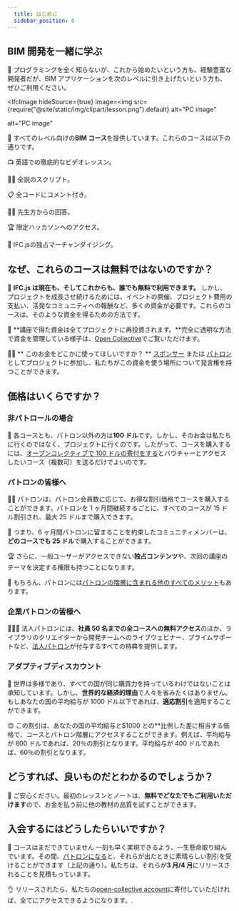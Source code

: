 ```yaml
---
  title: はじめに
  sidebar_position: 0
---
```



## BIM 開発を一緒に学ぶ

🌱 プログラミングを全く知らないが、これから始めたいという方も、経験豊富な開発者だが、BIM アプリケーションを次のレベルに引き上げたいという方も、ぜひご利用ください。

<IfcImage
  hideSource={true}
  image=<img
    src={require("@site/static/img/clipart/lesson.png").default}
    alt="PC image"
  ></img>
  alt="PC image"
></IfcImage>

🚀 すべてのレベル向けの**BIM コース**を提供しています。これらのコースは以下の通りです。

<IfcCard>📺 英語での徹底的なビデオレッスン。</IfcCard>

<IfcCard>👩‍💻 全説のスクリプト。</IfcCard>

<IfcCard>📋 全コードにコメント付き。</IfcCard>

<IfcCard>👩‍🏫 先生方からの回答。</IfcCard>

<IfcCard>🏆 限定ハッカソンへのアクセス。</IfcCard>

<IfcCard>🎁 IFC.jsの独占マーチャンダイジング。</IfcCard>

## なぜ、これらのコースは無料ではないのですか？

🤝 **IFC.js は現在も、そしてこれからも、誰でも無料で利用できます。** しかし、プロジェクトを成長させ続けるためには、イベントの開催、プロジェクト費用の支払い、活発なコミュニティへの報酬など、多くの資金が必要です。これらのコースは、そのような資金を得るための方法です。

🌈 **講座で得た資金は全てプロジェクトに再投資されます。**完全に透明な方法で資金を管理している様子は、[Open Collective](https://opencollective.com/ifcjs)でご覧いただけます。

👨‍💻 ** このお金をどこかに使ってほしいですか？ ** [スポンサー](https://ifcjs.github.io/info/ja/docs/Contribute) または [パトロン](https://ifcjs.github.io/info/ja/docs/Contribute) としてプロジェクトに参加し、私たちがこの資金を使う場所について発言権を持つことができます。

## 価格はいくらですか？

### 非パトロールの場合

🧑 各コースとも、パトロン以外の方は**100 ドル**です。しかし、そのお金は私たちに行くのではなく、プロジェクトに行くのです。したがって、コースを購入するには、[オープンコレクティブで 100 ドルの寄付をする](https://opencollective.com/ifcjs)とバウチャーとアクセスしたいコース（複数可）を送るだけでよいのです。

### パトロンの皆様へ

🧑🔥 パトロンは、パトロン会員数に応じて、お得な割引価格でコースを購入することができます。パトロンを 1 ヶ月間継続するごとに、すべてのコースが 15 ドル割引され、最大 25 ドルまで購入できます。

🎉 つまり、6 ヶ月間パトロンに留まることを約束したコミュニティメンバーは、**どのコースでも 25 ドル**で購入することができます。

🏆 さらに、一般ユーザーがアクセスできない**独占コンテンツ**や、次回の講座のテーマを決定する権限も持つことになります。

💛 もちろん、パトロンには[パトロンの階層に含まれる他のすべてのメリット](https://ifcjs.github.io/info/ja/docs/Patreon)もあります。

### 企業パトロンの皆様へ

👨‍💼💼 法人パトロンには、**社員 50 名までの全コースへの無料アクセス**のほか、ライブラリのクリエイターから開発チームへのライブウェビナー、プライムサポートなど、[法人パトロン](https://ifcjs.github.io/info/ja/docs/Patreon)が付与するすべての特典を提供します。

### アダプティブディスカウント

🤝 世界は多様であり、すべての国が同じ購買力を持っているわけではないことは承知しています。しかし、**世界的な経済的理由**で人々を省みたくはありません。もしあなたの国の平均給与が 1000 ドル以下であれば、**適応割引**を適用することができます。

😊 この割引は、あなたの国の平均給与と$1000 との\*\*比例した差に相当する価格で、コースとパトロン階層にアクセスすることができます。例えば、平均給与が 800 ドルであれば、20％の割引となります。平均給与が 400 ドルであれば、60％の割引となります。

## どうすれば、良いものだとわかるのでしょうか？

🚀 ご安心ください。最初のレッスンとノートは、**無料でどなたでもご利用いただけます**ので、お金を払う前に他の教材の品質を試すことができます。

## 入会するにはどうしたらいいですか？

🚧 コースはまだできていません 一刻も早く実現できるよう、一生懸命取り組んでいます。その間、[パトロンになる](https://opencollective.com/ifcjs)と、それらが出たときに素晴らしい割引を受けることができます（上記の通り）。私たちは、それらが**3 月/4 月**にリリースされることを見積もっています。

👌 リリースされたら、私たちの[open-collective account](https://opencollective.com/ifcjs)に寄付していただければ、全てにアクセスできるようになります。.

